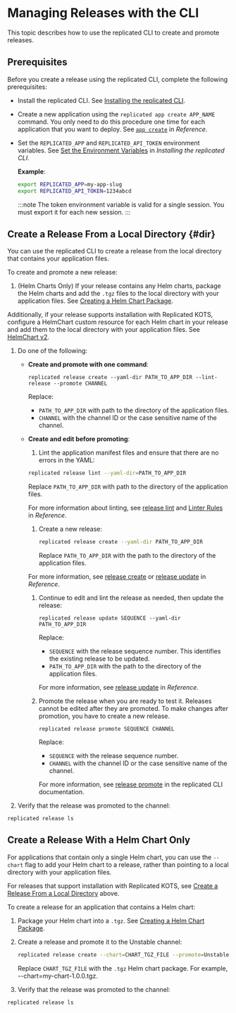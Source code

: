 
# Managing Releases with the CLI

This topic describes how to use the replicated CLI to create and promote releases.

## Prerequisites

Before you create a release using the replicated CLI, complete the following prerequisites:

* Install the replicated CLI. See [Installing the replicated CLI](/reference/replicated-cli-installing).
  
* Create a new application using the `replicated app create APP_NAME` command. You only need to do this procedure one time for each application that you want to deploy. See [`app create`](/reference/replicated-cli-app-create) in _Reference_.

* Set the `REPLICATED_APP` and `REPLICATED_API_TOKEN` environment variables. See [Set the Environment Variables](/reference/replicated-cli-installing#set-environment-variables) in _Installing the replicated CLI_.

  **Example**:

  ```bash
  export REPLICATED_APP=my-app-slug
  export REPLICATED_API_TOKEN=1234abcd
  ```

  :::note
  The token environment variable is valid for a single session. You must export it for each new session.
  :::

## Create a Release From a Local Directory {#dir}

You can use the replicated CLI to create a release from the local directory that contains your application files.

To create and promote a new release:

1. (Helm Charts Only) If your release contains any Helm charts, package the Helm charts and add the `.tgz` files to the local directory with your application files. See [Creating a Helm Chart Package](helm-release-creating-package).

  Additionally, if your release supports installation with Replicated KOTS, configure a HelmChart custom resource for each Helm chart in your release and add them to the local directory with your application files. See [HelmChart v2](/reference/custom-resource-helmchart-v2).

1. Do one of the following:

   * **Create and promote with one command**:

      ```
      replicated release create --yaml-dir PATH_TO_APP_DIR --lint-release --promote CHANNEL
      ```
      Replace:
      * `PATH_TO_APP_DIR` with path to the directory of the application files.
      * `CHANNEL` with the channel ID or the case sensitive name of the channel.

   * **Create and edit before promoting**:   

      1. Lint the application manifest files and ensure that there are no errors in the YAML:

        ```bash
        replicated release lint --yaml-dir=PATH_TO_APP_DIR
        ```

        Replace `PATH_TO_APP_DIR` with path to the directory of the application files.

        For more information about linting, see [release lint](/reference/replicated-cli-release-lint) and [Linter Rules](/reference/linter) in _Reference_.

      1. Create a new release:

          ```bash
          replicated release create --yaml-dir PATH_TO_APP_DIR
          ```
          Replace `PATH_TO_APP_DIR` with the path to the directory of the application files.

        For more information, see [release create](/reference/replicated-cli-release-create) or [release update](/reference/replicated-cli-release-update) in _Reference_.

      1. Continue to edit and lint the release as needed, then update the release:

          ```
          replicated release update SEQUENCE --yaml-dir PATH_TO_APP_DIR
          ```
          Replace:
            
          -  `SEQUENCE` with the release sequence number. This identifies the existing release to be updated.
          -  `PATH_TO_APP_DIR` with the path to the directory of the application files.

          For more information, see [release update](/reference/replicated-cli-release-update) in _Reference_.

      1. Promote the release when you are ready to test it. Releases cannot be edited after they are promoted. To make changes after promotion, you have to create a new release.

          ```
          replicated release promote SEQUENCE CHANNEL
          ```

          Replace:
            
          -  `SEQUENCE` with the release sequence number.
          -  `CHANNEL` with the channel ID or the case sensitive name of the channel.

          For more information, see [release promote](/reference/replicated-cli-release-promote) in the replicated CLI documentation.

1. Verify that the release was promoted to the channel:

  ```
  replicated release ls
  ```

## Create a Release With a Helm Chart Only

For applications that contain only a single Helm chart, you can use the `--chart` flag to add your Helm chart to a release, rather than pointing to a local directory with your application files.

For releases that support installation with Replicated KOTS, see [Create a Release From a Local Directory](#dir) above.

To create a release for an application that contains a Helm chart:

1. Package your Helm chart into a `.tgz`. See [Creating a Helm Chart Package](helm-release-creating-package).

1. Create a release and promote it to the Unstable channel:
   
   ```bash
   replicated release create --chart=CHART_TGZ_FILE --promote=Unstable
   ```

   Replace `CHART_TGZ_FILE` with the `.tgz` Helm chart package. For example, --chart=my-chart-1.0.0.tgz.

1. Verify that the release was promoted to the channel:

  ```
  replicated release ls
  ```   